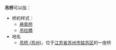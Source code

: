 '''吊桥'''可以指：
*桥的样式：
** [[悬索桥|悬索桥]]
** [[吊拉橋|吊拉橋]]
*地名
** [[吊桥_(苏州)|吊桥 (苏州)]]，位于[[江苏省|江苏省]][[苏州市|苏州市]][[姑苏区|姑苏区]]的一座桥

{{disambig|cat=二字建築物消歧義}}
